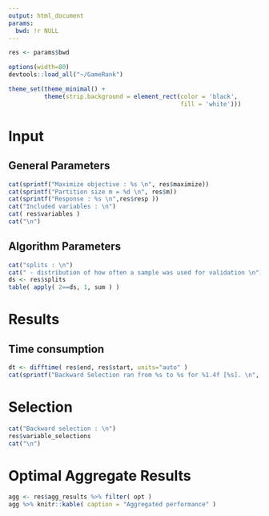```yaml
---
output: html_document
params:
  bwd: !r NULL
---
```


```r
res <- params$bwd

options(width=80)
devtools::load_all("~/GameRank")

theme_set(theme_minimal() +
          theme(strip.background = element_rect(color = 'black',
                                                fill = 'white')))
```

# Input

## General Parameters
```r
cat(sprintf("Maximize objective : %s \n", res$maximize))
cat(sprintf("Partition size m = %d \n", res$m))
cat(sprintf("Response : %s \n",res$resp ))
cat("Included variables : \n")
cat( res$variables )
cat("\n")
```

## Algorithm Parameters
```r
cat("splits : \n")
cat(" - distribution of how often a sample was used for validation \n")
ds <- res$splits
table( apply( 2==ds, 1, sum ) )
```

# Results

## Time consumption
```r
dt <- difftime( res$end, res$start, units="auto" )
cat(sprintf("Backward Selection ran from %s to %s for %1.4f [%s]. \n", res$start, res$end, dt, units(dt) ))
```

# Selection 
```r
cat("Backward selection : \n")
res$variable_selections
cat("\n")
```

# Optimal Aggregate Results

```r
agg <- res$agg_results %>% filter( opt )
agg %>% knitr::kable( caption = "Aggregated performance" )
```

